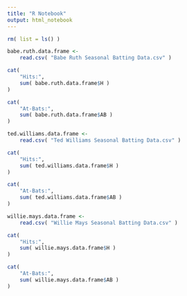 ```yaml
---
title: "R Notebook"
output: html_notebook
---
```




```r
rm( list = ls() )
```



```r
babe.ruth.data.frame <-
    read.csv( "Babe Ruth Seasonal Batting Data.csv" )
```


```r
cat(
    "Hits:",
    sum( babe.ruth.data.frame$H )
)
```


```r
cat(
    "At-Bats:",
    sum( babe.ruth.data.frame$AB )
)
```







```r
ted.williams.data.frame <-
    read.csv( "Ted Williams Seasonal Batting Data.csv" )
```


```r
cat(
    "Hits:",
    sum( ted.williams.data.frame$H )
)
```


```r
cat(
    "At-Bats:",
    sum( ted.williams.data.frame$AB )
)
```




```r
willie.mays.data.frame <-
    read.csv( "Willie Mays Seasonal Batting Data.csv" )
```


```r
cat(
    "Hits:",
    sum( willie.mays.data.frame$H )
)
```


```r
cat(
    "At-Bats:",
    sum( willie.mays.data.frame$AB )
)
```



















































